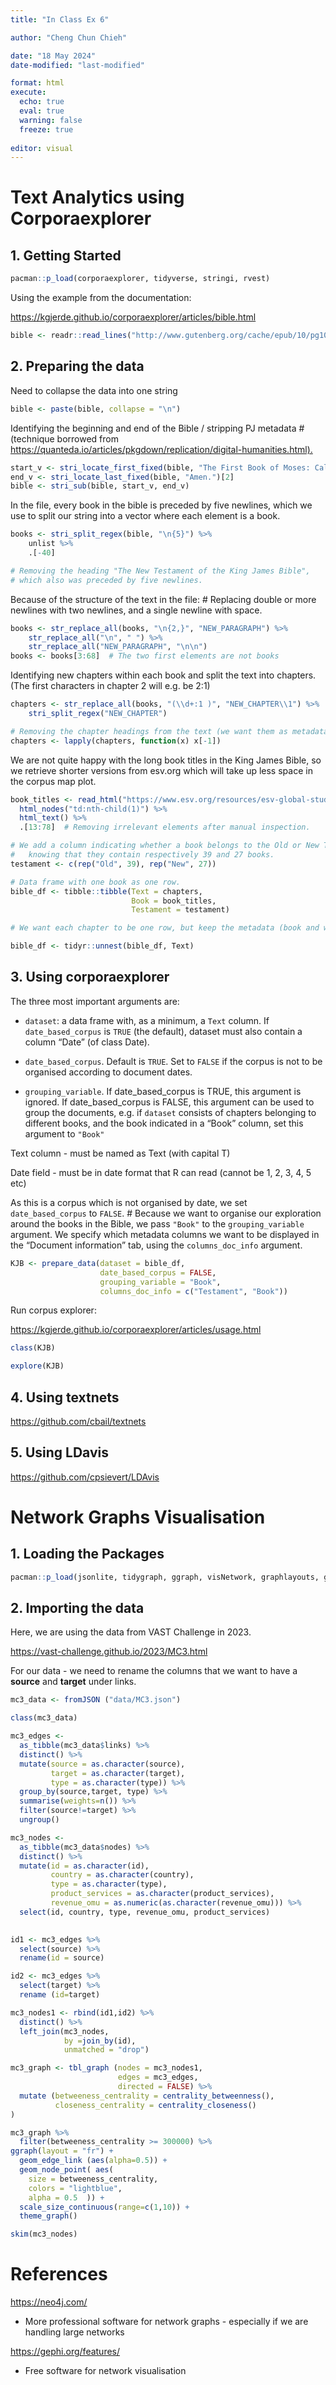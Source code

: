 ```yaml
---
title: "In Class Ex 6"

author: "Cheng Chun Chieh"

date: "18 May 2024"
date-modified: "last-modified"

format: html
execute: 
  echo: true
  eval: true
  warning: false
  freeze: true
  
editor: visual
---
```


# Text Analytics using Corporaexplorer

## 1. Getting Started

```r
pacman::p_load(corporaexplorer, tidyverse, stringi, rvest)
```

Using the example from the documentation:

<https://kgjerde.github.io/corporaexplorer/articles/bible.html>

```r
bible <- readr::read_lines("http://www.gutenberg.org/cache/epub/10/pg10.txt")
```

## 2. Preparing the data

Need to collapse the data into one string

```r
bible <- paste(bible, collapse = "\n")
```

Identifying the beginning and end of the Bible / stripping PJ metadata \# (technique borrowed from <https://quanteda.io/articles/pkgdown/replication/digital-humanities.html).>

```r
start_v <- stri_locate_first_fixed(bible, "The First Book of Moses: Called Genesis")[1]
end_v <- stri_locate_last_fixed(bible, "Amen.")[2]
bible <- stri_sub(bible, start_v, end_v)

```

In the file, every book in the bible is preceded by five newlines, which we use to split our string into a vector where each element is a book.

```r

books <- stri_split_regex(bible, "\n{5}") %>%
    unlist %>%
    .[-40]  

# Removing the heading "The New Testament of the King James Bible",
# which also was preceded by five newlines.

```

Because of the structure of the text in the file: \# Replacing double or more newlines with two newlines, and a single newline with space.

```r

books <- str_replace_all(books, "\n{2,}", "NEW_PARAGRAPH") %>%
    str_replace_all("\n", " ") %>%
    str_replace_all("NEW_PARAGRAPH", "\n\n")
books <- books[3:68]  # The two first elements are not books


```

Identifying new chapters within each book and split the text into chapters. (The first characters in chapter 2 will e.g. be 2:1)

```r

chapters <- str_replace_all(books, "(\\d+:1 )", "NEW_CHAPTER\\1") %>%
    stri_split_regex("NEW_CHAPTER")

# Removing the chapter headings from the text (we want them as metadata).
chapters <- lapply(chapters, function(x) x[-1])
```

We are not quite happy with the long book titles in the King James Bible, so we retrieve shorter versions from esv.org which will take up less space in the corpus map plot.

```r
book_titles <- read_html("https://www.esv.org/resources/esv-global-study-bible/list-of-abbreviations") %>%
  html_nodes("td:nth-child(1)") %>%
  html_text() %>%
  .[13:78]  # Removing irrelevant elements after manual inspection.

# We add a column indicating whether a book belongs to the Old or New Testament,
#   knowing that they contain respectively 39 and 27 books.
testament <- c(rep("Old", 39), rep("New", 27))
```

```r
# Data frame with one book as one row.
bible_df <- tibble::tibble(Text = chapters,
                           Book = book_titles,
                           Testament = testament)

# We want each chapter to be one row, but keep the metadata (book and which testament).

bible_df <- tidyr::unnest(bible_df, Text)
```

## 3. Using corporaexplorer

The three most important arguments are:

-   `dataset`: a data frame with, as a minimum, a `Text` column. If `date_based_corpus` is `TRUE` (the default), dataset must also contain a column “Date” (of class Date).

-   `date_based_corpus`. Default is `TRUE`. Set to `FALSE` if the corpus is not to be organised according to document dates.

-   `grouping_variable`. If date_based_corpus is TRUE, this argument is ignored. If date_based_corpus is FALSE, this argument can be used to group the documents, e.g. if `dataset` consists of chapters belonging to different books, and the book indicated in a “Book” column, set this argument to `"Book"`

::: callout-note
Text column - must be named as Text (with capital T)

Date field - must be in date format that R can read (cannot be 1, 2, 3, 4, 5 etc)
:::

As this is a corpus which is not organised by date, we set `date_based_corpus` to `FALSE`. \# Because we want to organise our exploration around the books in the Bible, we pass `"Book"` to the `grouping_variable` argument. We specify which metadata columns we want to be displayed in the "Document information" tab, using the `columns_doc_info` argument.

```r

KJB <- prepare_data(dataset = bible_df,
                    date_based_corpus = FALSE,
                    grouping_variable = "Book",
                    columns_doc_info = c("Testament", "Book"))
```

Run corpus explorer:

<https://kgjerde.github.io/corporaexplorer/articles/usage.html>

```r
class(KJB)
```

```r
explore(KJB)
```

## 4. Using textnets

<https://github.com/cbail/textnets>

## 5. Using LDavis

<https://github.com/cpsievert/LDAvis>

# Network Graphs Visualisation

## 1. Loading the Packages

```r
pacman::p_load(jsonlite, tidygraph, ggraph, visNetwork, graphlayouts, ggforce, skimr, tidytext, tidyverse)
```

## 2. Importing the data

Here, we are using the data from VAST Challenge in 2023.

<https://vast-challenge.github.io/2023/MC3.html>

For our data - we need to rename the columns that we want to have a **source** and **target** under links.

```r
mc3_data <- fromJSON ("data/MC3.json")
```

```r
class(mc3_data)
```

```r
mc3_edges <-
  as_tibble(mc3_data$links) %>%
  distinct() %>%
  mutate(source = as.character(source),
         target = as.character(target),
         type = as.character(type)) %>%
  group_by(source,target, type) %>%
  summarise(weights=n()) %>%
  filter(source!=target) %>%
  ungroup()
```

```r

mc3_nodes <-
  as_tibble(mc3_data$nodes) %>%
  distinct() %>%
  mutate(id = as.character(id),
         country = as.character(country),
         type = as.character(type),
         product_services = as.character(product_services),
         revenue_omu = as.numeric(as.character(revenue_omu))) %>%
  select(id, country, type, revenue_omu, product_services)
  
```

```r
id1 <- mc3_edges %>%
  select(source) %>%
  rename(id = source)

id2 <- mc3_edges %>%
  select(target) %>%
  rename (id=target)

mc3_nodes1 <- rbind(id1,id2) %>%
  distinct() %>%
  left_join(mc3_nodes,
            by =join_by(id),
            unmatched = "drop")
```

```r
mc3_graph <- tbl_graph (nodes = mc3_nodes1,
                        edges = mc3_edges,
                        directed = FALSE) %>%
  mutate (betweeness_centrality = centrality_betweenness(),
          closeness_centrality = centrality_closeness()
)
```

```r
mc3_graph %>%
  filter(betweeness_centrality >= 300000) %>%
ggraph(layout = "fr") +
  geom_edge_link (aes(alpha=0.5)) +
  geom_node_point( aes(
    size = betweeness_centrality,
    colors = "lightblue",
    alpha = 0.5  )) +
  scale_size_continuous(range=c(1,10)) +
  theme_graph()
```

```r
skim(mc3_nodes)
```

# References

<https://neo4j.com/>

-   More professional software for network graphs - especially if we are handling large networks

<https://gephi.org/features/>

-   Free software for network visualisation

